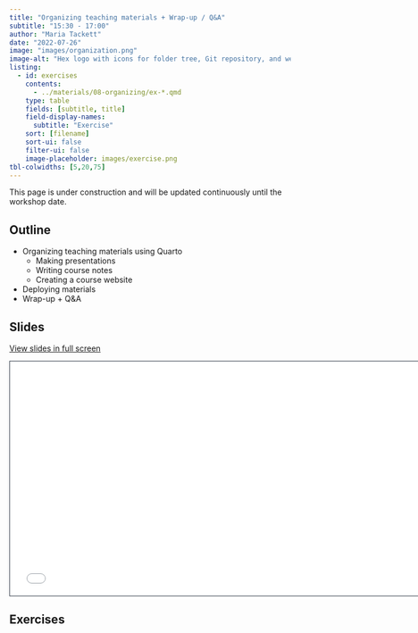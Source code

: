 ```yaml
---
title: "Organizing teaching materials + Wrap-up / Q&A"
subtitle: "15:30 - 17:00"
author: "Maria Tackett"
date: "2022-07-26"
image: "images/organization.png"
image-alt: "Hex logo with icons for folder tree, Git repository, and web browser."
listing:
  - id: exercises
    contents:
      - ../materials/08-organizing/ex-*.qmd
    type: table
    fields: [subtitle, title]
    field-display-names:
      subtitle: "Exercise"
    sort: [filename]
    sort-ui: false
    filter-ui: false
    image-placeholder: images/exercise.png
tbl-colwidths: [5,20,75]
---
```


::: callout-warning
This page is under construction and will be updated continuously until the workshop date.
:::

## Outline

-   Organizing teaching materials using Quarto
    -   Making presentations
    -   Writing course notes
    -   Creating a course website
-   Deploying materials
-   Wrap-up + Q&A

## Slides

[View slides in full screen](../materials/08-organizing/index.html)

```{=html}
<iframe class="slide-deck" src="../materials/08-organizing/" height="420" width="747" style="border: 1px solid #2e3846;"></iframe>
```
## Exercises

::: {#exercises}
:::
